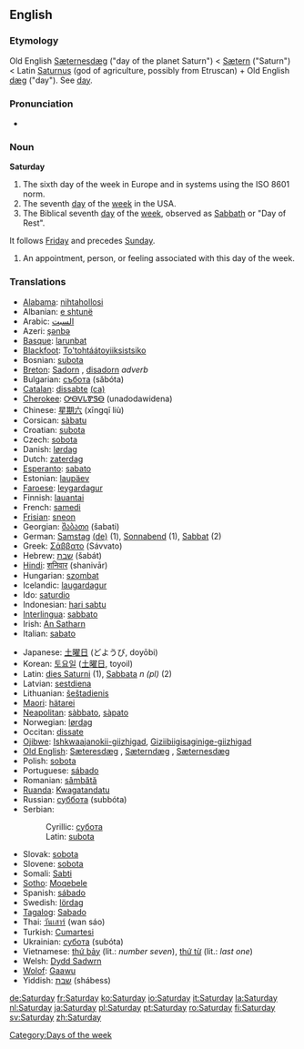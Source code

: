 ==English==
===Etymology===
Old English [[Sæternesdæg]] ("day of the planet Saturn") < [[Sætern]] ("Saturn") < Latin [[Saturnus]] (god of agriculture, possibly from Etruscan) + Old English [[dæg]] ("day"). See [[day]].

===Pronunciation===
*{{audio|en-us-Saturday.ogg|Audio (US)}}

===Noun===
'''Saturday'''
#The sixth day of the week in Europe and in systems using the ISO 8601 norm.
#The seventh [[day]] of the [[week]] in the USA.
#The Biblical seventh [[day]] of the [[week]], observed as [[Sabbath]] or "Day of Rest".
It follows [[Friday]] and precedes [[Sunday]].
#An appointment, person, or feeling associated with this day of the week.

===Translations===
{{top}}
*[[Alabama]]: [[nihtahollosi]]
*Albanian: [[e shtunë]]
*Arabic: [[السبت]] {{IPAchar|(as-sábt)}}
*Azeri: [[şənbə]]
*[[Basque]]: [[larunbat]]
*[[Blackfoot]]: [[To'tohtáátoyiiksistsiko]]
*Bosnian: [[subota#Bosnian|subota]] {{f}}
*[[Breton]]: [[Sadorn]] {{m}}, [[disadorn]] ''adverb''
*Bulgarian: [[събота]] (săbóta) {{f}}
*[[Catalan]]: [[dissabte]] {{m}} [[:ca:dissabte|(ca)]] 
*[[Cherokee]]: [[ᎤᎾᏙᏓᏈᏕᎾ]] (unadodawidena)
*Chinese: [[星期六]] (xīngqī liù)
*Corsican: [[sàbatu]]
*Croatian: [[subota#Croatian|subota]] {{f}}
*Czech: [[sobota]] {{f}}
*Danish: [[lørdag]]
*Dutch: [[zaterdag]] {{m}}
*[[Esperanto]]: [[sabato]]
*Estonian: [[laupäev]]
*[[Faroese]]: [[leygardagur]] {{m}}
*Finnish: [[lauantai]]
*French: [[samedi]] {{m}}
*[[Frisian]]: [[sneon]]
*Georgian: [[შაბათი]] (šabati)
*German: [[Samstag]] {{m}} [[:de:Samstag|(de)]] (1), [[Sonnabend]] {{m}} (1), [[Sabbat]] {{m}} (2)
*Greek: [[Σάββατο]] (Sávvato) {{f}}
*Hebrew: [[שבת]] (šabát)
*[[Hindi]]: [[शनिवार]] (shanivār)
*Hungarian: [[szombat]]
*Icelandic: [[laugardagur]] {{m}}
*Ido: [[saturdio]]
*Indonesian: [[hari sabtu]]
*[[Interlingua]]: [[sabbato]]
*Irish: [[An Satharn]]
*Italian: [[sabato]] {{m}}
{{mid}}
*Japanese: [[土曜日]] (どようび, doyōbi)
*Korean: [[토요일]] ([[土曜日]], toyoil)
*Latin: [[dies Saturni]] (1), [[Sabbata]] ''n (pl)'' (2)
*Latvian: [[sestdiena]]
*Lithuanian: [[šeštadienis]] {{m}}
*[[Maori]]: [[hätarei]]
*[[Neapolitan]]: [[sàbbato]], [[sàpato]]
*Norwegian: [[lørdag]]
*Occitan: [[dissate]]
*[[Ojibwe]]: [[Ishkwaajanokii-giizhigad]], [[Giziibiigisaginige-giizhigad]]
*[[Old English]]: [[Sæteresdæg]] {{m}}, [[Sæterndæg]] {{m}}, [[Sæternesdæg]] {{m}}
*Polish: [[sobota]] {{f}}
*Portuguese: [[sábado]] {{m}}
*Romanian: [[sâmbătă]] {{f}}
*[[Ruanda]]: [[Kwagatandatu]]
*Russian: [[суббота]] (subbóta) {{f}}
*Serbian:
*:Cyrillic: [[субота#Serbian|субота]] {{f}}
*:Latin: [[subota#Serbian|subota]] {{f}}
*Slovak: [[sobota#Slovak|sobota]] {{f}}
*Slovene: [[sobota]] {{f}}
*Somali: [[Sabti]]
*[[Sotho]]: [[Moqebele]]
*Spanish: [[sábado]] {{m}}
*Swedish: [[lördag]] {{c}}
*[[Tagalog]]: [[Sabado]]
*Thai: [[วันเสาร์]] (wan sáo)
*Turkish: [[Cumartesi]]
*Ukrainian: [[субота]] (subóta) {{f}}
*Vietnamese: [[thứ bảy]] (lit.: ''number seven''), [[thứ từ]] (lit.: ''last one'')
*Welsh: [[Dydd Sadwrn]] {{m}}
*[[Wolof]]: [[Gaawu]]
*Yiddish: [[שבת]] (shábess)
{{bottom}}

[[Category:Days of the week]]

[[de:Saturday]]
[[fr:Saturday]]
[[ko:Saturday]]
[[io:Saturday]]
[[it:Saturday]]
[[la:Saturday]]
[[nl:Saturday]]
[[ja:Saturday]]
[[pl:Saturday]]
[[pt:Saturday]]
[[ro:Saturday]]
[[fi:Saturday]]
[[sv:Saturday]]
[[zh:Saturday]]